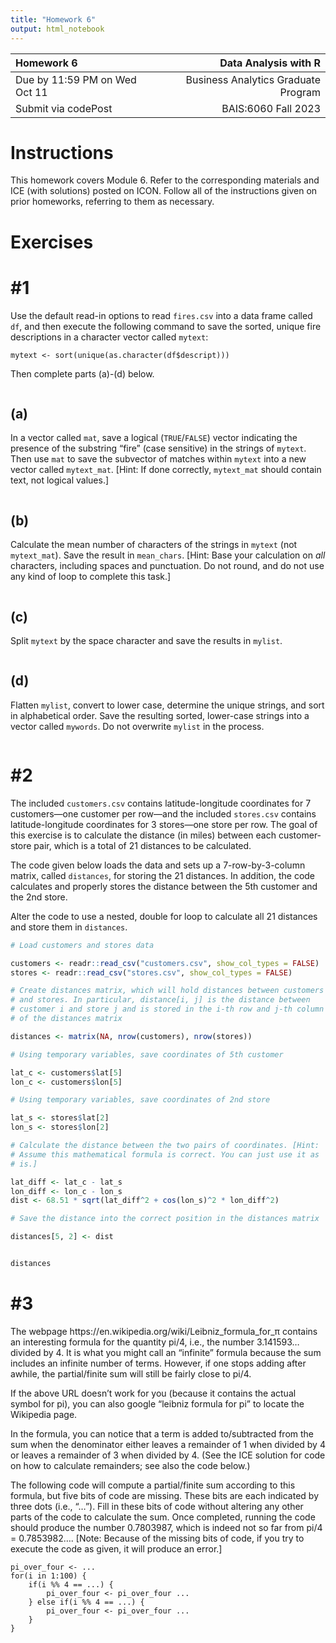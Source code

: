 ---
title: "Homework 6"
output: html_notebook
---

| Homework 6                     |                Data Analysis with R |
| :---                           |                                ---: |
| Due by 11:59 PM on Wed Oct 11  | Business Analytics Graduate Program |
| Submit via codePost            |                 BAIS:6060 Fall 2023 |

# Instructions

This homework covers Module 6. Refer to the corresponding materials and
ICE (with solutions) posted on ICON. Follow all of the instructions
given on prior homeworks, referring to them as necessary.

# Exercises


# #1

Use the default read-in options to read `fires.csv` into a data frame
called `df`, and then execute the following command to save the sorted,
unique fire descriptions in a character vector called `mytext`:

    mytext <- sort(unique(as.character(df$descript)))

Then complete parts (a)-(d) below.

```{r}

```

## (a)

In a vector called `mat`, save a logical (`TRUE`/`FALSE`) vector
indicating the presence of the substring "fire" (case sensitive) in the
strings of `mytext`. Then use `mat` to save the subvector of matches
within `mytext` into a new vector called `mytext_mat`. [Hint: If done
correctly, `mytext_mat` should contain text, not logical values.]

```{r}

```

## (b)

Calculate the mean number of characters of the strings in `mytext` (not `mytext_mat`).
Save the result in `mean_chars`. [Hint: Base your calculation on *all*
characters, including spaces and punctuation. Do not round,
and do not use any kind of loop to complete this task.]

```{r}

```

## (c)

Split `mytext` by the space character and save the results in
`mylist`.

```{r}

```

## (d)

Flatten `mylist`, convert to lower case, determine the unique strings,
and sort in alphabetical order. Save the resulting sorted, lower-case
strings into a vector called `mywords`. Do not overwrite `mylist` in the
process.

```{r}

```

# #2

The included `customers.csv` contains latitude-longitude coordinates
for 7 customers---one customer per row---and the included `stores.csv`
contains latitude-longitude coordinates for 3 stores---one store per
row. The goal of this exercise is to calculate the distance (in miles)
between each customer-store pair, which is a total of 21 distances to be
calculated.

The code given below loads the data and sets up a 7-row-by-3-column
matrix, called `distances`, for storing the 21 distances. In addition,
the code calculates and properly stores the distance between the 5th
customer and the 2nd store.

Alter the code to use a nested, double for loop to calculate all 21
distances and store them in `distances`.

```{r}
# Load customers and stores data

customers <- readr::read_csv("customers.csv", show_col_types = FALSE)
stores <- readr::read_csv("stores.csv", show_col_types = FALSE)

# Create distances matrix, which will hold distances between customers
# and stores. In particular, distance[i, j] is the distance between
# customer i and store j and is stored in the i-th row and j-th column
# of the distances matrix

distances <- matrix(NA, nrow(customers), nrow(stores))

# Using temporary variables, save coordinates of 5th customer

lat_c <- customers$lat[5]
lon_c <- customers$lon[5]

# Using temporary variables, save coordinates of 2nd store

lat_s <- stores$lat[2]
lon_s <- stores$lon[2]

# Calculate the distance between the two pairs of coordinates. [Hint:
# Assume this mathematical formula is correct. You can just use it as
# is.]

lat_diff <- lat_c - lat_s
lon_diff <- lon_c - lon_s
dist <- 68.51 * sqrt(lat_diff^2 + cos(lon_s)^2 * lon_diff^2)

# Save the distance into the correct position in the distances matrix

distances[5, 2] <- dist


distances
```

# #3

The webpage https://en.wikipedia.org/wiki/Leibniz_formula_for_π
contains an interesting formula for the quantity pi/4, i.e., the number
3.141593... divided by 4. It is what you might call an "infinite"
formula because the sum includes an infinite number of terms. However,
if one stops adding after awhile, the partial/finite sum will still be
fairly close to pi/4.

If the above URL doesn't work for you (because it contains the actual
symbol for pi), you can also google "leibniz formula for pi" to locate
the Wikipedia page.

In the formula, you can notice that a term is added to/subtracted
from the sum when the denominator either leaves a remainder of 1 when
divided by 4 or leaves a remainder of 3 when divided by 4. (See the
ICE solution for code on how to calculate remainders; see also the
code below.)

The following code will compute a partial/finite sum according to
this formula, but five bits of code are missing. These bits are each
indicated by three dots (i.e., "..."). Fill in these bits of code
without altering any other parts of the code to calculate the sum.
Once completed, running the code should produce the number 0.7803987,
which is indeed not so far from pi/4 = 0.7853982.... [Note: Because of
the missing bits of code, if you try to execute the code as given, it
will produce an error.]


    pi_over_four <- ...
    for(i in 1:100) {
        if(i %% 4 == ...) {
            pi_over_four <- pi_over_four ...
        } else if(i %% 4 == ...) {
            pi_over_four <- pi_over_four ...
        }
    }


```{r}

```
